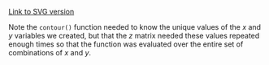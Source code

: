 [Link to SVG version](../SVGs/ComplexGraphsXYZContour-1.html)

Note the `contour()`  function needed to know the unique values
of the *x* and *y* variables we created, but that the *z* matrix
needed these values repeated enough times so that the function was
evaluated over the entire set of combinations of *x* and *y*. 

